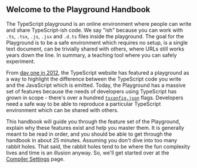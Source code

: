 ## Welcome to the Playground Handbook

The TypeScript playground is an online environment where people can write and share TypeScript-ish code. We say "ish" because you can work with `.ts`, `.tsx`, `.js`, `.jsx` and `.d.ts` files inside the playground. The goal for the Playground is to be a safe environment which requires no setup, is a single text document, can be trivially shared with others, where URLs still works years down the line. In summary, a teaching tool where you can safely experiment.

From [day one in 2012](https://web.archive.org/web/20121031123957/http://www.typescriptlang.org/Playground/), the TypeScript website has featured a playground as a way to highlight the difference between the TypeScript code you write and the JavaScript which is emitted. Today, the Playground has a massive set of features because the needs of developers using TypeScript has grown in scope - there's over a hundred [`tsconfig.json`](https://www.typescriptlang.org/tsconfig) flags. Developers need a safe way to be able to reproduce a particular TypeScript environment which can be shared with others.

This handbook will guide you through the feature set of the Playground, explain why these features exist and help you master them. It is generally meant to be read in order, and you should be able to get through the handbook in about 25 minutes. Assuming you don't dive into too many rabbit holes. That said, the rabbit holes tend to be where the fun complexity lives and time is an illusion anyway. So, we'll get started over at the [Compiler Settings](/play#handbook-1) page.
